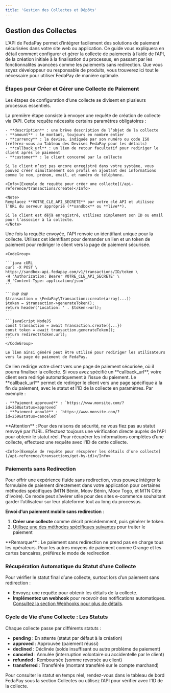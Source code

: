 ```yaml
---
title: 'Gestion des Collectes et Dépôts'
---
```


## Gestion des Collectes

L'API de FedaPay permet d’intégrer facilement des solutions de paiement sécurisées dans votre site web ou application. Ce guide vous expliquera en détail comment configurer et gérer la collecte de paiements à l’aide de l’API, de la création initiale à la finalisation du processus, en passant par les fonctionnalités avancées comme les paiements sans redirection. Que vous soyez développeur ou responsable de produits, vous trouverez ici tout le nécessaire pour utiliser FedaPay de manière optimale.

### Étapes pour Créer et Gérer une Collecte de Paiement

Les étapes de configuration d’une collecte se divisent en plusieurs processus essentiels.

<Steps>
  <Step title=" Initialisation de la Collecte : Création d'une Requête">
    La première étape consiste à envoyer une requête de création de collecte via l’API. Cette requête nécessite certains paramètres obligatoires :

    - **description** : une brève description de l’objet de la collecte
    - **amount** : le montant, toujours en nombre entier
    - **currency** : la devise, indiquée par son numéro ou code ISO (référez-vous au Tableau des Devises FedaPay pour les détails)
    - **callback_url** : un lien de retour facultatif pour rediriger le client après le paiement
    - **customer** : le client concerné par la collecte

    Si le client n’est pas encore enregistré dans votre système, vous pouvez créer simultanément son profil en ajoutant des informations comme le nom, prénom, email, et numéro de téléphone.

    <Info>[Exemple de requête pour créer une collecte](/api-reference/transactions/create)</Info>

    <Note>
    Remplacez **VOTRE_CLE_API_SECRETE** par votre clé API et utilisez l’URL du serveur approprié (**sandbox** ou **live**).
    
    Si le client est déjà enregistré, utilisez simplement son ID ou email pour l’associer à la collecte.
    </Note>

  </Step>
  <Step title="Génération du Token et du Lien de Paiement">
    Une fois la requête envoyée, l'API renvoie un identifiant unique pour la collecte. Utilisez cet identifiant pour demander un lien et un token de paiement pour rediriger le client vers la page de paiement sécurisée.

    <CodeGroup>

    ```java cURL
    curl -X POST \
    https://sandbox-api.fedapay.com/v1/transactions/ID/token \
    -H 'Authorization: Bearer VOTRE_CLE_API_SECRETE' \
    -H 'Content-Type: application/json'
    ```

    ```PHP PHP
    $transaction = \FedaPay\Transaction::create(array(...))
    $token = $transaction->generateToken();
    return header('Location: ' . $token->url);
    ```

    ```javaScript NodeJS
    const transaction = await Transaction.create({...})
    const token = await transaction.generateToken();
    return redirect(token.url);
    ```
    </CodeGroup>

    Le lien ainsi généré peut être utilisé pour rediriger les utilisateurs vers la page de paiement de FedaPay.

  </Step>
  <Step title="Redirection vers la Page de Paiement">
    Ce lien redirige votre client vers une page de paiement sécurisée, où il pourra finaliser la collecte. Si vous avez spécifié un **callback_url**, votre client sera redirigé automatiquement à l’issue du paiement.
  </Step>
  <Step title="Utilisation du Lien de Retour (Callback URL)">
    Le **callback_url** permet de rediriger le client vers une page spécifique à la fin du paiement, avec le statut et l'ID de la collecte en paramètres. Par exemple :

    - **Paiement approuvé** : `https://www.monsite.com/?id=258&status=approved`
    - **Paiement annulé** : `https://www.monsite.com/?id=259&status=canceled`

  <Warning>
  **Attention** : Pour des raisons de sécurité, ne vous fiez pas au statut renvoyé par l'URL. 
  Effectuez toujours une vérification directe auprès de l’API pour obtenir le statut réel.
</Warning>

  </Step>
  <Step title=" Récupération des Détails d’une Collecte">
    Pour récupérer les informations complètes d’une collecte, effectuez une requête avec l'ID de cette collecte.

    <Info>[Exemple de requête pour récupérer les détails d’une collecte](/api-reference/transactions/get-by-id)</Info>

  </Step>
</Steps>

### Paiements sans Redirection

Pour offrir une expérience fluide sans redirection, vous pouvez intégrer le formulaire de paiement directement dans votre application pour certaines méthodes spécifiques (MTN Bénin, Moov Bénin, Moov Togo, et MTN Côte d'Ivoire). Ce mode peut s’avérer utile pour des sites e-commerce souhaitant garder l’utilisateur sur leur plateforme tout au long du processus.

**Envoi d’un paiement mobile sans redirection** :

1. **Créer une collecte** comme décrit précédemment, puis générer le token.
2. [Utilisez une des méthodes spécifiques suivantes](/payment-methods/fr/payment-methods-fr) pour traiter le paiement

<Warning>
**Remarque** : Le paiement sans redirection ne prend pas en charge tous les opérateurs. Pour les autres moyens de paiement comme Orange et les cartes bancaires, préférez le mode de redirection.
</Warning>

### Récupération Automatique du Statut d’une Collecte

Pour vérifier le statut final d’une collecte, surtout lors d’un paiement sans redirection :

- Envoyez une requête pour obtenir les détails de la collecte.
- **Implémentez un webhook** pour recevoir des notifications automatiques. [Consultez la section Webhooks pour plus de détails](/integration-api/fr/webhooks-fr).

### Cycle de Vie d’une Collecte : Les Statuts

Chaque collecte passe par différents statuts :

- **pending** : En attente (statut par défaut à la création)
- **approved** : Approuvée (paiement réussi)
- **declined** : Déclinée (solde insuffisant ou autre problème de paiement)
- **canceled** : Annulée (interruption volontaire ou accidentelle par le client)
- **refunded** : Remboursée (somme reversée au client)
- **transferred** : Transférée (montant transféré sur le compte marchand)

Pour consulter le statut en temps réel, rendez-vous dans le tableau de bord FedaPay sous la section Collectes ou utilisez l’API pour vérifier avec l'ID de la collecte.
